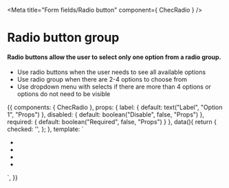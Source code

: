 
<Meta title="Form fields/Radio button" component={ ChecRadio } />

# Radio button group

#### Radio buttons allow the user to select only one option from a radio group.
- Use radio buttons when the user needs to see all available options
- Use radio group when there are 2-4 options to choose from
- Use dropdown menu with selects if there are more than 4 options or options do not need to be visible

<Props of={ChecRadio} />

<Preview>
  <Story name="Radio group">
    {{
      components: {
        ChecRadio
      },
      props: {
        label: {
          default: text("Label", "Option 1", "Props")
        },
        disabled: {
          default: boolean("Disable", false, "Props")
        },
        required: {
          default: boolean("Required", false, "Props")
        }
      },
      data(){
        return {
          checked: '',
        };
      },
      template: `
        <div class="py-16 font-lato flex justify-center bg-gray-100">
        <ul>
          <li>
            <ChecRadio
              name="one"
              :label="label"
              value="a"
              :disabled="disabled"
              :required="required"
              v-model="checked"
            />
          </li>
          <li>
            <ChecRadio
              label="Option 2"
              name="two"
              value="b"
              :disabled="disabled"
              :required="required"
              v-model="checked"
            />
          </li>
          <li>
            <ChecRadio
              label="Option 3"
              name="three"
              value="c"
              :disabled="disabled"
              :required="required"
              v-model="checked"
            />
          </li>
          <li>
            <ChecRadio
              label="Disabled"
              name="four"
              value="d"
              disabled="disabled"
              :required="required"
              v-model="checked"
            />
          </li>
          </ul>
        </div>`,
    }}
  </Story>
</Preview>
